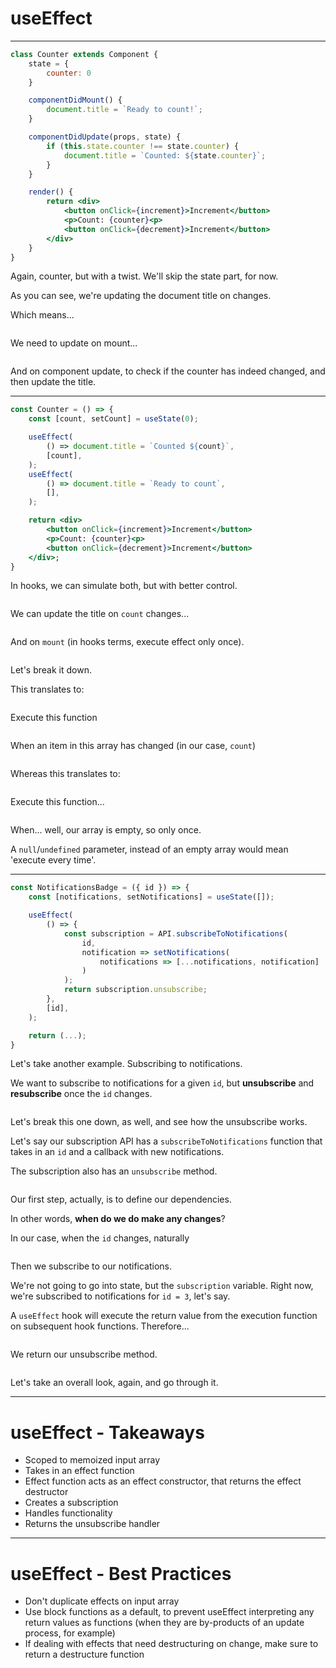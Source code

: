 <!-- SUBTITLE: useEffect -->

<Layout header>

# useEffect

</Layout>

---

<Layout>

<CodeSurferColumns>

<Step>

```jsx
class Counter extends Component {
    state = {
        counter: 0
    }

    componentDidMount() {
        document.title = `Ready to count!`;
    }

    componentDidUpdate(props, state) {
        if (this.state.counter !== state.counter) {
            document.title = `Counted: ${state.counter}`;
        }
    }

    render() {
        return <div>
            <button onClick={increment}>Increment</button>
            <p>Count: {counter}<p> 
            <button onClick={decrement}>Increment</button>
        </div>
    }
}
```

<div>

Again, counter, but with a twist. We'll skip the state part, for now.

As you can see, we're updating the document title on changes. 

Which means...

</div>

</Step>

<Step>

```diff 6:8
```

We need to update on mount...

</Step>

<Step>


```diff 10:15
```

And on component update, to check if the counter has indeed changed, and then update the title.

</Step>

</CodeSurferColumns>

</Layout>

---

<Layout>

<CodeSurferColumns>

<Step>

```jsx
const Counter = () => {
    const [count, setCount] = useState(0);

    useEffect(
        () => document.title = `Counted ${count}`,
        [count],
    );
    useEffect(
        () => document.title = `Ready to count`,
        [],
    );

    return <div>
        <button onClick={increment}>Increment</button>
        <p>Count: {counter}<p> 
        <button onClick={decrement}>Increment</button>
    </div>;
}
```

<div>

In hooks, we can simulate both, but with better control.

</div>

</Step>

<Step>

```diff 4:7
```

We can update the title on `count` changes...

</Step>

<Step>


```diff 8:11
```

And on `mount` (in hooks terms, execute effect only once).

</Step>

<Step>


```diff 4:7
```

<div>

Let's break it down.

This translates to: 

</div>

</Step>

<Step>


```diff 5
```

<div>

Execute this function

</div>

</Step>

<Step>


```diff 6
```

<div>

When an item in this array has changed (in our case, `count`)

</div>

</Step>

<Step>


```diff 8:11
```

<div>

Whereas this translates to: 

</div>

</Step>

<Step>


```diff 9
```

<div>

Execute this function...

</div>

</Step>

<Step>


```diff 10
```

<div>

When... well, our array is empty, so only once. 

A `null`/`undefined` parameter, instead of an empty array would mean 'execute every time'.

</div>

</Step>

</CodeSurferColumns>

</Layout>

---

<Layout>

<CodeSurferColumns>

<Step>

```jsx
const NotificationsBadge = ({ id }) => {
    const [notifications, setNotifications] = useState([]);

    useEffect(
        () => {
            const subscription = API.subscribeToNotifications(
                id,
                notification => setNotifications(
                    notifications => [...notifications, notification]
                )
            );
            return subscription.unsubscribe;
        },
        [id],
    );

    return (...);
}
```

<div>

Let's take another example. Subscribing to notifications.

We want to subscribe to notifications for a given `id`, but **unsubscribe** and **resubscribe** once the `id` changes.

</div>

</Step>

<Step>

```diff 4:15
```

<div>

Let's break this one down, as well, and see how the unsubscribe works.

Let's say our subscription API has a `subscribeToNotifications` function that takes in an `id` and a callback with new notifications.

The subscription also has an `unsubscribe` method.

</div>

</Step>

<Step>

```diff 14
```

<div>

Our first step, actually, is to define our dependencies. 

In other words, **when do we do make any changes**?

In our case, when the `id` changes, naturally

</div>

</Step>

<Step>

```diff 6:11
```

<div>

Then we subscribe to our notifications.

We're not going to go into state, but the `subscription` variable. Right now, we're subscribed to notifications for `id = 3`, let's say.

A `useEffect` hook will execute the return value from the execution function on subsequent hook functions. Therefore...

</div>

</Step>

<Step>

```diff 12
```

<div>

We return our unsubscribe method.

</div>

</Step>



<Step>

```diff
```

<div>

Let's take an overall look, again, and go through it.

</div>

</Step>



</CodeSurferColumns>

</Layout>

---

<Layout>

# useEffect - Takeaways

- Scoped to memoized input array
- Takes in an effect function
- Effect function acts as an effect constructor, that returns the effect destructor
- Creates a subscription
- Handles functionality
- Returns the unsubscribe handler

</Layout>

---

<Layout>

# useEffect - Best Practices

- Don't duplicate effects on input array
- Use block functions as a default, to prevent useEffect interpreting any return values as functions (when they are by-products of an update process, for example)
- If dealing with effects that need destructuring on change, make sure to return a destructure function

</Layout>